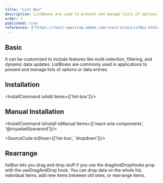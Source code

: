 ```yaml
---
title: "List Box"
description: ListBoxes are used to present and manage lists of options or data entries.
order: 2
published: true
references: ["https://react-spectrum.adobe.com/react-aria/ListBox.html#props"]
---
```


## Basic
It can be customized to include features like multi-selection, filtering, and dynamic data updates. ListBoxes are commonly used in applications to present and manage lists of options or data entries.
<How toUse="collections/list-box-demo" />

## Installation
<InstallCommand isAdd items={['list-box']}/>


## Manual Installation

<InstallCommand isInstall isManual items={['react-aria-components', '@irsyadadl/paranoid']}/>

<SourceCode toShow={['list-box', 'dropdown']}/>


## Rearrange
listBox lets you drag and drop stuff if you use the dragAndDropHooks prop with the useDragAndDrop hook. You can drop data on the whole list, individual items, add new items between old ones, or rearrange items.
<How toUse="collections/list-box-rearrange-demo" />
